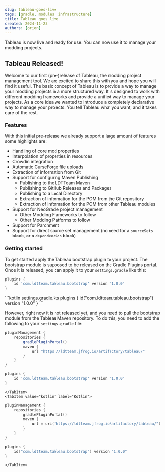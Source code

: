 ```yaml
---
slug: tableau-goes-live
tags: [gradle, modules, infrastructure]
title: Tableau goes live
created: 2024-11-23
authors: [orion]
---
```



Tableau is now live and ready for use. You can now use it to manage your modding projects.

## Tableau Released!

Welcome to our first (pre-)release of Tableau, the modding project management tool. We are excited to share this with you and hope you will find it useful.
The basic concept of Tableau is to provide a way to manage your modding projects in a more structured way. It is designed to work with different modding frameworks and provide a unified way to manage your projects.
As a core idea we wanted to introduce a completely declarative way to manage your projects. You tell Tableau what you want, and it takes care of the rest.

<!-- truncate -->

### Features

With this initial pre-release we already support a large amount of features some highlights are:
- Handling of core mod properties
- Interpolation of properties in resources
- Crowdin integration
- Automatic CurseForge file uploads
- Extraction of information from Git
- Support for configuring Maven Publishing
    - Publishing to the LDTTeam Maven
    - Publishing to GitHub Releases and Packages
    - Publishing to a Local Directory
    - Extraction of information for the POM from the Git repository
    - Extraction of information for the POM from other Tableau modules
- Support for NeoGradle project management
    - Other Modding Frameworks to follow
    - Other Modding Platforms to follow
- Support for Parchment
- Support for direct source set management (no need for a `sourceSets` block, or a `dependencies` block)

### Getting started
To get started apply the Tableau bootstrap plugin to your project. The bootstrap module is supposed to be released on the Gradle Plugins portal. Once it is released, you can apply it to your `settings.gradle` like this:
<Tabs groupId="gradle-code">
<TabItem value="groovy" label="Groovy">
```groovy settings.gradle
plugins {
    id 'com.ldtteam.tableau.bootstrap' version '1.0.0'
}
```
</TabItem>
<TabItem value="kotlin" label="Kotlin">
```kotlin settings.gradle.kts
plugins {
    id("com.ldtteam.tableau.bootstrap") version "1.0.0"
}
```
</TabItem>
</Tabs>

However, right now it is not released yet, and you need to pull the bootstrap module from the Tableau Maven repository. To do this, you need to add the following to your `settings.gradle` file:
<Tabs groupId="gradle-code">
    <TabItem value="groovy" label="Groovy">
```groovy settings.gradle
pluginManagement {
    repositories {
        gradlePluginPortal()
        maven {
            url "https://ldtteam.jfrog.io/artifactory/tableau/"
        }
    }
}

plugins {
    id 'com.ldtteam.tableau.bootstrap' version '1.0.0'
}
```
    </TabItem>
    <TabItem value="kotlin" label="Kotlin">
```kotlin settings.gradle.kts
pluginManagement {
    repositories {
        gradlePluginPortal()
        maven {
            url = uri("https://ldtteam.jfrog.io/artifactory/tableau/")
        }
    }
}

plugins {
    id("com.ldtteam.tableau.bootstrap") version "1.0.0"
}
```
    </TabItem>
</Tabs>